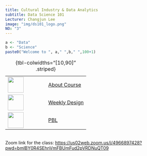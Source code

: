 ```yaml
---
title: Cultural Industry & Data Analytics
subtitle: Data Science 101
Lecturer: Changjun Lee
image: "img/ds101_logo.png"
NO: "3"
---
```


```r
a <- "Data"
b <- "Science"
paste0("Welcome to ", a," ",b," ",100+1)
```

|                                   |                                   |
|-----------------------------------|-----------------------------------|
| ![](img/settings.png){width="50"} | [About Course](about/index.qmd)   |
| ![](img/training.png){width="50"} | [Weekly Design](weekly/index.qmd) |
| ![](img/design.png){width="50"}   | [PBL](pbl/index.qmd)              |

: {tbl-colwidths="\[10,90\]" .striped}

<br> Zoom link for the class: <https://us02web.zoom.us/j/4966897428?pwd=bmlBY0R4SEhnVmFBUmFud2pVRDNuQT09>
